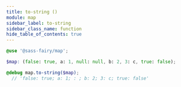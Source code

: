 ```yaml
---
title: to-string ()
module: map
sidebar_label: to-string
sidebar_class_name: function
hide_table_of_contents: true
---
```


<DocPage spec={Spec} />

```scss
@use '@sass-fairy/map';

$map: (false: true, a: 1, null: null, b: 2, 3: c, true: false);

@debug map.to-string($map);
  // 'false: true; a: 1; : ; b: 2; 3: c; true: false'
```

